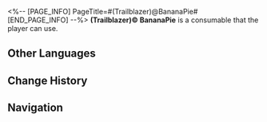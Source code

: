 <%-- [PAGE_INFO]
PageTitle=#(Trailblazer)@BananaPie#
[END_PAGE_INFO] --%>
{{Consumable Infobox
|title       = (Trailblazer)© BananaPie
|id          = 408803
|image       = Item (Trailblazer)@BananaPie.png{{subst:void|<!--$UPLOAD:<<SpriteOutput/ItemFigures/408803.png>-<Item (Trailblazer)@BananaPie.png>-<Consumable Icons>>-->}}
|type        = Attack Consumables
|rarity      = 4
|effect      = Upon use, increases all ally characters' SPD by 10% and Break Effect by 30% in the next battle.
|description = This is the... mass-produced version of the banana pie you personally made at the Dessert Club. This way, you can share your unique taste with your classmates &mdash; it's said to have received quite high praise. 
|effectType  = 
|effectType2 = 
|effectType3 = 
|recipe      = 
|source1     = [[Chaletka]]
|source2     = 
|source3     = 
}}
{{Description|''"Such a commemorative dessert must be sealed away for safekeeping!"'' <br />''"Eat it, I dare you!"''}}
'''(Trailblazer)© BananaPie''' is a consumable that the player can use.

==Other Languages==
{{Other Languages
|en   = (Trailblazer)© BananaPie
|zhs  = (Trailblazer)©香蕉派
|zht  = (Trailblazer)©香蕉派
|ja   = (Trailblazer)©バナナパイ
|ko   = (Trailblazer)©바나나 파이
|es   = Pastel de plátano de (Trailblazer)
|fr   = (Trailblazer)© Bananatarte
|ru   = Банановый пирог марки © (Trailblazer)
|th   = พายกล้วย (Trailblazer)©
|vi   = (Trailblazer)@Bánh Chuối
|de   = (Trailblazer)© Bananenkuchen
|id   = (Trailblazer)@BananaPie
|pt   = (Trailblazer)@ TortaDeBanana
}}

==Change History==
{{Change History|2.6}}

==Navigation==
{{Consumable Navbox}}